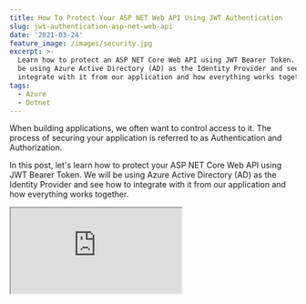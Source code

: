 ```yaml
---
title: How To Protect Your ASP NET Web API Using JWT Authentication
slug: jwt-authentication-asp-net-web-api
date: '2021-03-24'
feature_image: /images/security.jpg
excerpt: >-
  Learn how to protect an ASP NET Core Web API using JWT Bearer Token. We will
  be using Azure Active Directory (AD) as the Identity Provider and see how to
  integrate with it from our application and how everything works together.
tags:
  - Azure
  - Dotnet
---
```

When building applications, we often want to control access to it. The process of securing your application is referred to as Authentication and Authorization.

In this post, let's learn how to protect your ASP NET Core Web API using JWT Bearer Token. We will be using Azure Active Directory (AD) as the Identity Provider and see how to integrate with it from our application and how everything works together.

<iframe src="https://www.youtube.com/embed/YGUgmWd9xaw" />

To get started, let's create an ASP NET Web API application from the default template. If you are using the [dotnet CLI](https://docs.microsoft.com/en-us/dotnet/core/tools/), you can use `dotnet new webapi` command to create a new Web API application.

It will create an API application with a default _WeatherForecast_ Controller that returns some hardcoded data. It also comes with [Swagger Endpoint](https://www.youtube.com/watch?v=3UlCaK9iJaI) setup

The API endpoint and the application is by default available to all users. If you deploy this application to a website anyone who has the URL to the application can access the API and retrieve the data.

## Authentication and Authorization

We need to protect this API endpoint so that only specific users can use this API. These could be anyone within your company or maybe even further restricted to a specific group of people.

To achieve this, we need to make sure only authenticated users can access the API. Any time we talk about Authentication, we most likely speak about Authorization as well. So what is the difference between these two?

> _Authentication is the process of proving that you are who you say you are._

> _Authorization is the act of granting an authenticated party permission to do something._

For this post to keep things simple, I will only focus on Authentication.

<BlogLink
  href="/blog/dot-net-core-api-and-azure-ad-groups-based-access/"
  title=".Net Core Web App and Azure AD Security Groups Role Based Access"
  description="Use Azure AD groups to enable/disable functionality for your users based on their Roles."
  authorImage="/images/logo-512x512-24.png"
  authorName="Rahul Nath"
  authorTitle="Rahul Pulikkot Nath"
  featureImage="/images/azure_ad_Groups.png"
/>

### Real-World Analogy

We come across both Authentication and Authorization a lot in our day-to-day lives. Often in a physical office setting or public places, we use access cards or building passes to access the building or service. In these scenarios, we are authenticating who we say we are to access the building.

In specific scenarios, we might be able to access particular office areas only if we are a manager or an admin. Or certain public services are available simply if you are above 18 years of age.  In these cases, in addition to verifying who you are, you also need to prove that you have valid permissions to be where you are. It might be by showing the date of birth on a driver's license, showing a role mentioned in the id card or even embedded into the access card chip, etc.

In all these cases, office spaces or public buildings can either create and manage their passes or use publicly available identity cards (like driving license, passport, etc.). Even when using their passes, companies can outsource this to companies that specialize in building and maintaining the cards rather than producing themselves.

Similarly, when building an application, depending on your application scenario, you can either manage the username and passwords yourself or use existing public services like Google, Facebook, etc. or outsource it to a third-party provider often referred to as Identity Provider.

[![](/images/asp_net_core_banner.png)](https://www.youtube.com/playlist?list=PL59L9XrzUa-nqfCHIKazYMFRKapPNI4sP)

## Setting Up Identity Provider - Azure Active Directory (AD)

In Microsoft Azure world, [Azure Active Directory](https://azure.microsoft.com/en-au/services/active-directory/)(AD) is a centralized Identity Provider in the Cloud. It supports and enables various scenarios like Multi-Factor Authentication (sometimes also called 2FA), Single-Sign on, Conditional access (making sure the user is in a specific location, etc.)

Before we go further into Azure AD, let's get a high-level understanding of the Authentication flow with Azure AD (or any Identity Provider)

In nearly all Authentication and Authorization flows, there are **four parties involved** in the exchange.

-   **Authorization Server** → Responsible for Ensuring user's identity and managing tokens.
-   **Resource Owner** → The end-user
-   **OAuth Client** → Your Application, which the user interacts with.
-   **Resource Server** → The place, application, or API where the data resides.

![](/images/authentication_id_provider_flow.jpg)

There might be multiple applications (referred to as OAuth Client above) that need to interact with the same or different Resource Server. Each of these applications might have different settings specific to its needs.

In Azure AD, we can create [Application Objects](https://docs.microsoft.com/en-us/azure/active-directory/develop/app-objects-and-service-principals#application-object), that can be seen as a one to one definition of our application. Application Objects are created as App Registrations in Azure Portal.

> _An Azure AD application is defined by its one and only application object, which resides in the Azure AD tenant where the application was registered, also known as home tenant_

The Application Object describes three aspects of an application.

-   how the service can issue Tokens
-   Resources the application might need to access
-   Actions that the application can take.

To create an Application Object, head over to the App Registrations section under your Azure Active Directory in the Azure Portal and use the '_**New Registration**_.'

![Azure AD App Registrations in the Portal](/images/azure_ad_app_registration.jpg)

In the following screen, enter the name for your application and select the '_Supported account type_.' If you are unsure which account type to choose, use the 'Help me choose' link to learn more.

Depending on the type of account, you select the [version of the token](https://docs.microsoft.com/en-us/azure/active-directory/develop/scenario-protected-web-api-app-registration?view=aspnetcore-5.0#accepted-token-version) that Azure AD creates will be different. (between v1 and v2). Let's not worry about it too much at the moment and select 'Accounts in this organizational directory only' as the option. (It will create a v1 token). You can read more about the [token versions here](https://docs.microsoft.com/en-us/azure/active-directory/develop/access-tokens#v10-and-v20).

![Azure AD Create a new App Registration](/images/azure_ad_app_new_registration.jpg)

For the Redirect URI, you can leave it blank or give in the URL of your API endpoint (Since an end-user does not log in directly against the API, this can be blank).

Clicking Register will register the AD Application and show the relevant details of the application created.

![Azure AD App Registration Details](/images/azure_ad_app_registration_details.jpg)

The AD application is all set up .let's configure the web app to start using this AD Application for authentication.

## Setting Up Web API To Use Azure AD

The Identity Provider, Azure AD, is only one part of the whole story. It takes out the responsibility of providing and managing the tokens.

Like in our example with the physical office setting and building passes, creating the card is only one part. There is still work in setting up the swipe sensors for the doors, making sure they are set up correctly to allow only people with the correct access level, pointing employees to the proper place to get the card, etc.

These very much exist when building applications and are usually managed with Nuget libraries, npm packages, etc.

Microsoft brings all these services, libraries, and tools under one name - **[The Microsoft Identity Platform.](https://docs.microsoft.com/en-us/azure/active-directory/develop/)**

> _The Microsoft identity platform is an authentication service, open-source libraries, and application management tools._

To start using this in our application, let's add the [Microsoft.Identity.Web](https://www.nuget.org/packages/Microsoft.Identity.Web) NuGet package. To configure Authentication support for our application, let's set it up in the ConfigureServices method.

```json
services.AddMicrosoftIdentityWebApiAuthentication(Configuration);

```

The Configuration Instance is injected into the [Startup.cs class automatically.](https://youtu.be/y7UtOnbUUsg) The functionally internally expects an `AzureAd` configuration section defined with a specific set of values.

To set this up, we can update the `appsettings.json` file with the below details.

```json
"AzureAd": {
    "Instance": "https://login.microsoftonline.com/",
    "ClientId": "",
    "TenantId": "",
    "Audience": ""
  }

```

The _ClientId_ and _TenantId_ is available from the AD application that we created (highlighted in the image above). Copy and paste those to the config file. The _Audience_ value is the same as the ClientId in this instance. This changes based on the token version - the Identity web library defaults to v2 token values. Since ours is a v1 token, we need to set this explicitly.

All we have done now is to configure the application to use the authorization middleware. If we were to run this application now, it still allows any user to use the API.

To restrict access to only authenticated users, let's add a custom middleware check to ensure that the user is authenticated. Under the `Configure` method, let's remove the existing call to `UseAuthorization` (as we are not looking into authorization in this post) and add in the below code to configure Authentication.

The `UseAuthentication` call sets up authentication in the middleware, and the custom `Use` middleware code checks whether the User Identity is authenticated or not.

If not authenticated, it returns a 401 HTTP Status Code along with a response message. If authenticated, it continues with the `next` middleware in the pipeline.

```json
public void Configure(IApplicationBuilder app, IWebHostEnvironment env)
{
   / Other configurations
    app.UseAuthentication();
    app.Use(async (context, next) =>
    {
        if (!context.User.Identity?.IsAuthenticated ?? false)
        {
            context.Response.StatusCode = 401;
            await context.Response.WriteAsync("Not Authenticated");
        }
        else await next();

    });
   / Other configurations
}

```

If we run the application now and navigate to the API endpoint, it will return 401 Unauthorized code.

## Getting Token From Azure AD

To hit the API endpoint successfully, we now need to specify a valid token.

The Microsoft identity platform endpoint for identity-as-a-service implements authentication and authorization with the industry-standard protocols OpenID Connect (OIDC) and OAuth 2.0.

The platform uses OAuth for authorization and OpenID Connect (OIDC) for authentication. OpenID Connect is built on top of OAuth 2.0, so the terminology and flow are similar.

Based on the application scenario, we can use different OAuth flows to acquire the token. You can find a list of application scenarios and the supported [authentication flows here.](https://docs.microsoft.com/en-us/azure/active-directory/develop/authentication-flows-app-scenarios#scenarios-and-supported-authentication-flows)

Since we don't have any UI front-end and to keep things simple and easy, let's use the [Implicit Grant Flow](https://docs.microsoft.com/en-us/azure/active-directory/develop/v2-oauth2-implicit-grant-flow) to get the token.

**Note:** _This is purely for demo purposes, and in a real-world application, you would use the newer authorization code flow or other recommended flows to retrieve the token._

In Azure AD for the registered application, under Authentication tab we need to explicitly enable Access Token for Implicit Flow to be able to get a token. We need to first add a platform configuration using the '_Add a platform_' button.

Below I add a Web platform, specify a Redirect URI and enable the Access token for implicit flow.

![Enable Access token for Implicit flow in Azure App Registration](/images/azure_ad_app_enable_access_token.jpg)

To use the Implicit flow to get the token from Azure AD, we need to request the OAuth2 authorize endpoint. The base URL is available from the Endpoints section (_OAuth 2.0 authorization endpoint (v1)_) under the AD application that we created above.

It needs to be passed a few variables, as shown below. Check [here](https://docs.microsoft.com/en-us/azure/active-directory/develop/v2-oauth2-implicit-grant-flow#getting-access-tokens-silently-in-the-background) if you want to learn more.

```json
https://login.microsoftonline.com/<TENANT ID>/oauth2/authorize?
client_id=<AD APP CLIENT ID>
&response_type=token
&redirect_uri=http%3A%2F%2Flocalhost%3A5000%2F / Redirect URL
&resource=<AD APP CLIENT ID>
&response_mode=fragment
&state=12345
&nonce=678910

```

Fill in the appropriate values for your AD Tenant and the AD Application details in the URL above. I have split it into multiple lines to show it easily here. Remove the line breaks from the URL and navigate to it in the browser.

It will launch the login screen for your Azure AD, and once granted permissions; it will redirect to the `redirect_uri` as specified in the URL above, along with the Bearer token and few other details as shown below.

```json
http://localhost:5000/#access_token=<ACCESS_TOKEN_VALUE>
&token_type=<BEARER TOKEN>
&expires_in=3597
&state=12345
&session_state=b9446bcb-59fe-4ddf-abdc-d7c42996f1af

```

Extract the Bearer token from the URL above, and we can use this to authenticate against our Web API.

Since we cannot use the browser to add in the Bearer token as part of the Authorization header, let's use a tool like [Postman](https://www.postman.com/). (available for free).

We can pass the Bearer token under the Auth section of the request as shown below, and it now successfully returns the data from our API since it is a valid token.

![Pass Bearer Token as part of the Authorization header from Postman to make a successful API request](/images/authentication_postman_request.jpg)

If we modify the token value (by removing or adding a few characters), the API again returns a 401 Unauthorized status code as expected.

## How Web API Verifies Token?

_How is the API verifying the token and making sure it is a valid token?_

To understand this better, let's intercept the calls that the API application makes internally to the Azure AD Identity Provider when it receives a request.

To do this, let's use a tool called [Fiddler](https://www.telerik.com/download/fiddler-everywhere), which is a web debugging proxy.

To configure ASP NET API calls to be routed through Fiddler, let's  add a default proxy to all HTTPClient instances using the below code.

```csharp
HttpClient.DefaultProxy = new WebProxy(new Uri("http://localhost:8866"));

```

It configures the default proxy for any HTTP client instances to the local proxy that Fiddler is listening to by default.

With this configured, if we rerun the application and call the API, we can see three additional calls to _login.microsoftonline.com_ as shown below.

The first call is a discovery call, and the second one does an Open Id configuration call for our AD tenant. It gives the `jwks_uri` attribute, which retrieves all public keys (an array of keys) used by our Azure AD instance now.

![Fiddler capture of the requests made by the API Server to Azure AD, with the call to jwks_uri highlighted and showing the kid property.](/images/jwt_authentication_signature_verification_fiddler.jpg)

The JWT token that we receive has information on the public key used to sign the token. It is available as `kid` property in the header of the token.

If we inspect the token using a tool like [jwt.io](http://jwt.io) or [jwt.ms](http://jwt.ms) we can view this information (as shown in the screenshot below).

![Bearer Token inspected in jwt.io with the kid property highlighted, that is used to match up with the key from jwks_uri.](/images/bearer_token_jwt_io.jpg)

The `keyid` TDK attribute is matched to the correct public key from the call to the `jwks_uri` and used to verify the JWT token signature.

If the signature verification is successful, then the token is considered secure, and all values inside that are valid. If the values are tampered with, then the signature will be invalid, and the API server will reject the token and return a 401 Unauthorized error as before.

Don't forget to remove the ClientProxy that we set on the HttpClient

I hope this helps you understand the basic concepts about Authentication in ASP NET Web API and how it works under the hood. The flows are similar if we use a different Identity Provider instead of Azure, like [Auth0](https://auth0.com/), [IdentityServer](https://duendesoftware.com/), etc.

Have a great time protecting your API's and stay tuned for more articles!

### References

-   [Protected Web API](https://docs.microsoft.com/en-us/azure/active-directory/develop/scenario-protected-web-api-overview?view=aspnetcore-5.0)
-   [Application and service principal objects in Azure Active Directory](https://docs.microsoft.com/en-us/azure/active-directory/develop/app-objects-and-service-principals)
